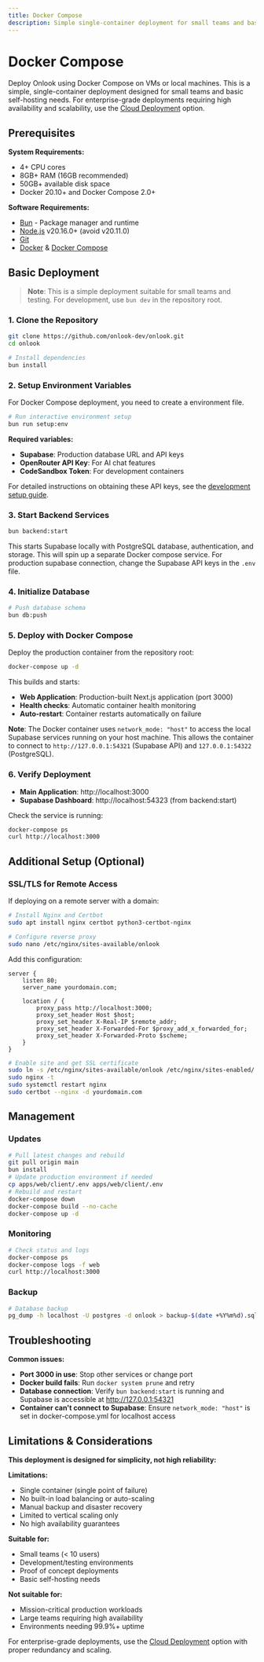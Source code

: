 ```yaml
---
title: Docker Compose
description: Simple single-container deployment for small teams and basic self-hosting
---
```


# Docker Compose

Deploy Onlook using Docker Compose on VMs or local machines. This is a simple, single-container deployment designed for small teams and basic self-hosting needs. For enterprise-grade deployments requiring high availability and scalability, use the [Cloud Deployment](/self-hosting/cloud-deployment) option.

## Prerequisites

**System Requirements:**
- 4+ CPU cores
- 8GB+ RAM (16GB recommended)
- 50GB+ available disk space
- Docker 20.10+ and Docker Compose 2.0+

**Software Requirements:**
- [Bun](https://bun.sh) - Package manager and runtime
- [Node.js](https://nodejs.org/en/download) v20.16.0+ (avoid v20.11.0)
- [Git](https://git-scm.com/downloads)
- [Docker](https://docs.docker.com/get-docker/) & [Docker Compose](https://docs.docker.com/compose/install/)

## Basic Deployment

> **Note**: This is a simple deployment suitable for small teams and testing. For development, use `bun dev` in the repository root.

### 1. Clone the Repository

```bash
git clone https://github.com/onlook-dev/onlook.git
cd onlook

# Install dependencies
bun install
```

### 2. Setup Environment Variables

For Docker Compose deployment, you need to create a environment file.

```bash
# Run interactive environment setup
bun run setup:env
```

**Required variables:**
- **Supabase**: Production database URL and API keys
- **OpenRouter API Key**: For AI chat features  
- **CodeSandbox Token**: For development containers

For detailed instructions on obtaining these API keys, see the [development setup guide](/developers/running-locally#3-get-api-keys).

### 3. Start Backend Services

```bash
bun backend:start
```

This starts Supabase locally with PostgreSQL database, authentication, and storage. This will spin up a separate Docker compose service. For production supabase connection, change the Supabase API keys in the `.env` file.

### 4. Initialize Database

```bash
# Push database schema
bun db:push
```

### 5. Deploy with Docker Compose

Deploy the production container from the repository root:

```bash
docker-compose up -d
```

This builds and starts:
- **Web Application**: Production-built Next.js application (port 3000)
- **Health checks**: Automatic container health monitoring
- **Auto-restart**: Container restarts automatically on failure

**Note**: The Docker container uses `network_mode: "host"` to access the local Supabase services running on your host machine. This allows the container to connect to `http://127.0.0.1:54321` (Supabase API) and `127.0.0.1:54322` (PostgreSQL).

### 6. Verify Deployment

- **Main Application**: http://localhost:3000
- **Supabase Dashboard**: http://localhost:54323 (from backend:start)

Check the service is running:
```bash
docker-compose ps
curl http://localhost:3000
```

## Additional Setup (Optional)

### SSL/TLS for Remote Access

If deploying on a remote server with a domain:

```bash
# Install Nginx and Certbot
sudo apt install nginx certbot python3-certbot-nginx

# Configure reverse proxy
sudo nano /etc/nginx/sites-available/onlook
```

Add this configuration:
```nginx
server {
    listen 80;
    server_name yourdomain.com;
    
    location / {
        proxy_pass http://localhost:3000;
        proxy_set_header Host $host;
        proxy_set_header X-Real-IP $remote_addr;
        proxy_set_header X-Forwarded-For $proxy_add_x_forwarded_for;
        proxy_set_header X-Forwarded-Proto $scheme;
    }
}
```

```bash
# Enable site and get SSL certificate
sudo ln -s /etc/nginx/sites-available/onlook /etc/nginx/sites-enabled/
sudo nginx -t
sudo systemctl restart nginx
sudo certbot --nginx -d yourdomain.com
```

## Management

### Updates

```bash
# Pull latest changes and rebuild
git pull origin main
bun install
# Update production environment if needed
cp apps/web/client/.env apps/web/client/.env
# Rebuild and restart
docker-compose down
docker-compose build --no-cache
docker-compose up -d
```

### Monitoring

```bash
# Check status and logs
docker-compose ps
docker-compose logs -f web
curl http://localhost:3000
```

### Backup

```bash
# Database backup
pg_dump -h localhost -U postgres -d onlook > backup-$(date +%Y%m%d).sql
```

## Troubleshooting

**Common issues:**
- **Port 3000 in use**: Stop other services or change port  
- **Docker build fails**: Run `docker system prune` and retry
- **Database connection**: Verify `bun backend:start` is running and Supabase is accessible at http://127.0.0.1:54321
- **Container can't connect to Supabase**: Ensure `network_mode: "host"` is set in docker-compose.yml for localhost access

## Limitations & Considerations

**This deployment is designed for simplicity, not high reliability:**

**Limitations:**
- Single container (single point of failure)
- No built-in load balancing or auto-scaling  
- Manual backup and disaster recovery
- Limited to vertical scaling only
- No high availability guarantees

**Suitable for:**
- Small teams (< 10 users)
- Development/testing environments
- Proof of concept deployments
- Basic self-hosting needs

**Not suitable for:**
- Mission-critical production workloads
- Large teams requiring high availability
- Environments needing 99.9%+ uptime

For enterprise-grade deployments, use the [Cloud Deployment](/self-hosting/cloud-deployment) option with proper redundancy and scaling.